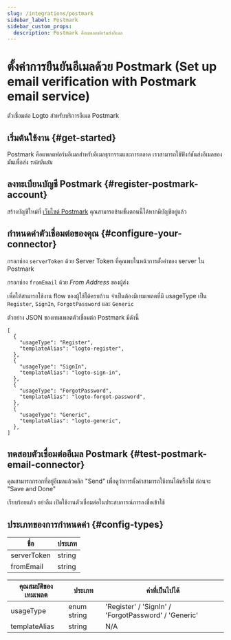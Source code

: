 ```yaml
---
slug: /integrations/postmark
sidebar_label: Postmark
sidebar_custom_props:
  description: Postmark คือแพลตฟอร์มส่งอีเมล
---
```



# ตั้งค่าการยืนยันอีเมลด้วย Postmark (Set up email verification with Postmark email service)

ตัวเชื่อมต่อ Logto สำหรับบริการอีเมล Postmark

<GuideTip />

## เริ่มต้นใช้งาน \{#get-started}

Postmark คือแพลตฟอร์มอีเมลสำหรับอีเมลธุรกรรมและการตลาด เราสามารถใช้ฟังก์ชันส่งอีเมลของมันเพื่อส่ง _รหัสยืนยัน_

## ลงทะเบียนบัญชี Postmark \{#register-postmark-account}

สร้างบัญชีใหม่ที่ [เว็บไซต์ Postmark](https://postmark.com/) คุณสามารถข้ามขั้นตอนนี้ได้หากมีบัญชีอยู่แล้ว

## กำหนดค่าตัวเชื่อมต่อของคุณ \{#configure-your-connector}

กรอกช่อง `serverToken` ด้วย Server Token ที่คุณพบในหน้าการตั้งค่าของ server ใน Postmark

กรอกช่อง `fromEmail` ด้วย _From Address_ ของผู้ส่ง

เพื่อให้สามารถใช้งาน flow ของผู้ใช้ได้ครบถ้วน จำเป็นต้องมีเทมเพลตที่มี usageType เป็น `Register`, `SignIn`, `ForgotPassword` และ `Generic`

ตัวอย่าง JSON ของเทมเพลตตัวเชื่อมต่อ Postmark มีดังนี้

```jsonc
[
  {
    "usageType": "Register",
    "templateAlias": "logto-register",
  },
  {
    "usageType": "SignIn",
    "templateAlias": "logto-sign-in",
  },
  {
    "usageType": "ForgotPassword",
    "templateAlias": "logto-forgot-password",
  },
  {
    "usageType": "Generic",
    "templateAlias": "logto-generic",
  },
]
```

## ทดสอบตัวเชื่อมต่ออีเมล Postmark \{#test-postmark-email-connector}

คุณสามารถกรอกที่อยู่อีเมลแล้วคลิก "Send" เพื่อดูว่าการตั้งค่าสามารถใช้งานได้หรือไม่ ก่อนจะ "Save and Done"

เรียบร้อยแล้ว อย่าลืม <MainSiteUrl href="/connectors/email-connectors/#enable-email-address-for-end-user-flows">เปิดใช้งานตัวเชื่อมต่อในประสบการณ์การลงชื่อเข้าใช้</MainSiteUrl>

## ประเภทของการกำหนดค่า \{#config-types}

| ชื่อ        | ประเภท |
| ----------- | ------ |
| serverToken | string |
| fromEmail   | string |

| คุณสมบัติของเทมเพลต | ประเภท      | ค่าที่เป็นไปได้                                      |
| ------------------- | ----------- | ---------------------------------------------------- |
| usageType           | enum string | 'Register' / 'SignIn' / 'ForgotPassword' / 'Generic' |
| templateAlias       | string      | N/A                                                  |
